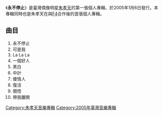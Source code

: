 {{Infobox album
| name       = 永不停止
| type       = 專輯
| artist     = [[朱孝天|朱孝天]]
| cover      = Never Stop.jpg
<!-- 未知參數 | background = orange -->
| released   = 2005年1月6日 <small>([[中華民國|臺灣]])</small>
| recorded   = 
| genre      = [[流行音樂|流行音樂]]
| length     = 
| label      = [[新力音樂|新力音樂]]
| producer   = 
| reviews    = 
| prev_title = 
| prev_year  = 
| next_title = 
| next_year  = 
}}
《'''永不停止'''》是臺灣偶像明星[[朱孝天|朱孝天]]的第一張個人專輯、於2005年1月6日發行。本專輯同時也是朱孝天在與[[F4|F4]]合作後的首張個人專輯。

==曲目==
# 永不停止
# 可是我
# La La La
# 一個好人
# 黑白 
# 中計
# 傻情人 
# 復活
# 領悟 
# 帶我離開

{{Portal bar|台灣|音樂}}
[[Category:朱孝天音樂專輯|Category:朱孝天音樂專輯]]
[[Category:2005年臺灣音樂專輯|Category:2005年臺灣音樂專輯]]